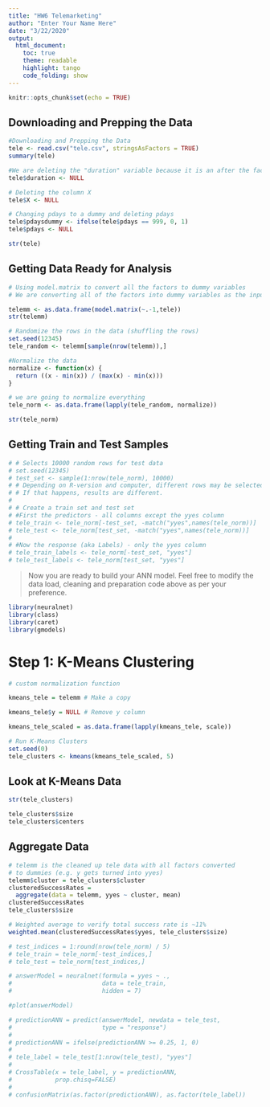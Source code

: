 ---
title: "HW6 Telemarketing"
author: "Enter Your Name Here"
date: "3/22/2020"
output:
  html_document:
    toc: true
    theme: readable
    highlight: tango
    code_folding: show
---

```{r setup, include=FALSE}
knitr::opts_chunk$set(echo = TRUE)
```

## Downloading and Prepping the Data

```{r}
#Downloading and Prepping the Data
tele <- read.csv("tele.csv", stringsAsFactors = TRUE)
summary(tele)

#We are deleting the "duration" variable because it is an after the fact measurement. We only should be using variables that we know before the call
tele$duration <- NULL

# Deleting the column X
tele$X <- NULL

# Changing pdays to a dummy and deleting pdays
tele$pdaysdummy <- ifelse(tele$pdays == 999, 0, 1)
tele$pdays <- NULL

str(tele)
```

## Getting Data Ready for Analysis

```{r}
# Using model.matrix to convert all the factors to dummy variables
# We are converting all of the factors into dummy variables as the input into knn has to be numeric

telemm <- as.data.frame(model.matrix(~.-1,tele))
str(telemm)

# Randomize the rows in the data (shuffling the rows)
set.seed(12345)
tele_random <- telemm[sample(nrow(telemm)),]

#Normalize the data
normalize <- function(x) {
  return ((x - min(x)) / (max(x) - min(x)))
}

# we are going to normalize everything 
tele_norm <- as.data.frame(lapply(tele_random, normalize))

str(tele_norm)
```


## Getting Train and Test Samples

```{r}
# # Selects 10000 random rows for test data
# set.seed(12345)
# test_set <- sample(1:nrow(tele_norm), 10000)
# # Depending on R-version and computer, different rows may be selected.
# # If that happens, results are different.
# 
# # Create a train set and test set
# #First the predictors - all columns except the yyes column
# tele_train <- tele_norm[-test_set, -match("yyes",names(tele_norm))]
# tele_test <- tele_norm[test_set, -match("yyes",names(tele_norm))]
# 
# #Now the response (aka Labels) - only the yyes column
# tele_train_labels <- tele_norm[-test_set, "yyes"]
# tele_test_labels <- tele_norm[test_set, "yyes"]

```

> Now you are ready to build your ANN model. Feel free to modify the data load, cleaning and preparation code above as per your preference.

```{r}
library(neuralnet)
library(class)
library(caret)
library(gmodels)
```

# Step 1: K-Means Clustering
```{r}
# custom normalization function

kmeans_tele = telemm # Make a copy

kmeans_tele$y = NULL # Remove y column

kmeans_tele_scaled = as.data.frame(lapply(kmeans_tele, scale))

# Run K-Means Clusters
set.seed(0)
tele_clusters <- kmeans(kmeans_tele_scaled, 5)
```

## Look at K-Means Data

```{r}
str(tele_clusters)

tele_clusters$size
tele_clusters$centers
```

## Aggregate Data

```{r}
# telemm is the cleaned up tele data with all factors converted
# to dummies (e.g. y gets turned into yyes)
telemm$cluster = tele_clusters$cluster
clusteredSuccessRates =
  aggregate(data = telemm, yyes ~ cluster, mean)
clusteredSuccessRates
tele_clusters$size

# Weighted average to verify total success rate is ~11%
weighted.mean(clusteredSuccessRates$yyes, tele_clusters$size)
```



```{r}
# test_indices = 1:round(nrow(tele_norm) / 5)
# tele_train = tele_norm[-test_indices,]
# tele_test = tele_norm[test_indices,]
```


```{r, cache = TRUE}
# answerModel = neuralnet(formula = yyes ~ .,
#                         data = tele_train,
#                         hidden = 7)
```

```{r}
#plot(answerModel)
```

```{r}
# predictionANN = predict(answerModel, newdata = tele_test,
#                         type = "response")
# 
# predictionANN = ifelse(predictionANN >= 0.25, 1, 0)
# 
# tele_label = tele_test[1:nrow(tele_test), "yyes"]
# 
# CrossTable(x = tele_label, y = predictionANN, 
#            prop.chisq=FALSE)
# 
# confusionMatrix(as.factor(predictionANN), as.factor(tele_label))

```

